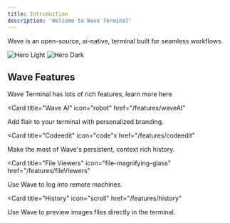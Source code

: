 ```yaml
---
title: Introduction
description: 'Welcome to Wave Terminal'
---
```

Wave is an open-source, ai-native, terminal built for seamless workflows.

<img
  className="block dark:hidden"
  src="/images/screenshot.png"
  alt="Hero Light"
/>
<img
  className="hidden dark:block"
  src="/images/screenshot.png"
  alt="Hero Dark"
/>


## Wave Features

Wave Terminal has lots of rich features, learn more here

<CardGroup>

<Card
  title="Wave AI"
  icon="robot"
  href="/features/waveAI"
  >
  Add flair to your terminal with personalized branding.
</Card>

<Card
  title="Codeedit"
  icon="code"x
  href="/features/codeedit"
  >
  Make the most of Wave's persistent, context rich history.
</Card>

<Card
  title="File Viewers"
  icon="file-magnifying-glass"
  href="/features/fileViewers"
  >
  Use Wave to log into remote machines.
</Card>

<Card
  title="History"
  icon="scroll"
  href="/features/history"
  >
  Use Wave to preview images files directly in the terminal.
</Card>

</CardGroup>
